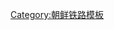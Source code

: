 {{鐵道路線|
| 模板名稱 = 高原煤礦線
| 名稱 = [[高原煤礦線]]
| 代表色 = blue
| 背景顏色 = #FFE8EA
| 車站列表 = [[屯田站 (咸镜南道)|屯田]] - [[水洞站 (咸鏡南道)|水洞]] - [[德寺站|德寺]] - [[長洞站|長洞]]}}<noinclude>
[[Category:朝鲜铁路模板]]

</noinclude>